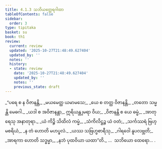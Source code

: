 ```yaml
---
title: 4.1.3 သဘိယတ္ထေရဂါထာ
tableOfContents: false
sidebar:
  order: 3
type: tipitaka
basket: su
book: th1
review:
  current: review
  updated: '2025-10-27T21:48:49.627404'
  updated_by: ''
  notes: ''
  history:
  - state: review
    date: '2025-10-27T21:48:49.627404'
    updated_by: ''
    notes: ''
    previous_state: draft
---
```



<ReviewStatus review={frontmatter.review} showDetails={true} />

<HypothesisAnnotation frontmatter={frontmatter} />

<DynamicBreadcrumb />

<Division number="275" book="th1" e="ch" v="19" p="269">

<Paragraph number="513" type="verses" book="th1">
_“ပရေ စ န ဝိဇာနန္တိ,_  
_မယမေတ္ထ ယမာမသေ;_  
_ယေ စ တတ္ထ ဝိဇာနန္တိ,_  
_တတော သမ္မန္တိ မေဓဂါ._  

</Paragraph>

</Division>
<Division number="276" book="th1" e="ch" v="19" p="269">

<Paragraph number="514" type="verses" book="th1">
_ယဒါ စ အဝိဇာနန္တာ,_  
ဣရိယန္တျမရာ ဝိယ;_  
_ဝိဇာနန္တိ စ ယေ ဓမ္မံ,_  
_အာတုရေသု အနာတုရာ._  

</Paragraph>

</Division>
<Division number="277" book="th1" e="ch" v="19" p="270">

<Paragraph number="515" type="verses" book="th1">
_ယံ ကိဉ္စိ သိထိလံ ကမ္မံ,_  
_သံကိလိဋ္ဌဉ္စ ယံ ဝတံ;_  
_သင်္ကဿရံ ဗြဟ္မစရိယံ,_  
_န တံ ဟောတိ မဟပ္ဖလံ._  

</Paragraph>

</Division>
<Division number="278" book="th1" e="ch" v="19" p="270">

<Paragraph number="516" type="verses" book="th1">
_ယဿ သဗြဟ္မစာရီသု,_  
_ဂါရဝေါ နူပလဗ္ဘတိ;_  
_အာရကာ ဟောတိ သဒ္ဓမ္မာ,_  
_နဘံ ပုထဝိယာ ယထာ”တိ._  


</Paragraph>
</Division>

<Paragraph number="517" type="center" book="th1">
…  သဘိယော ထေရော… .
</Paragraph>